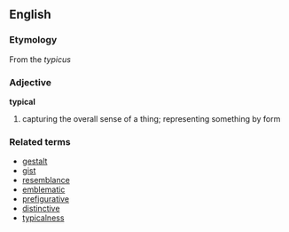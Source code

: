 ==English==

===Etymology===
From the {{L.}} ''typicus''

===Adjective===
'''typical'''
#capturing the overall sense of a thing; representing something by form

===Related terms===
*[[gestalt]]
*[[gist]]
*[[resemblance]]
*[[emblematic]]
*[[prefigurative]]
*[[distinctive]]
*[[typicalness]]